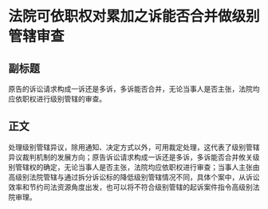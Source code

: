# 法院可依职权对累加之诉能否合并做级别管辖审查
## 副标题
原告的诉讼请求构成一诉还是多诉，多诉能否合并，无论当事人是否主张，法院均应依职权进行级别管辖的审查。
## 正文
处理级别管辖异议，除用通知、决定方式以外，可用裁定处理，这代表了级别管辖异议裁判机制的发展方向；原告诉讼请求构成一诉还是多诉，多诉能否合并攸关级别管辖权的确定，无论当事人是否主张，法院均应依职权进行审查；当事人主张由高级别法院管辖与通过拆分诉讼标的降低级别管辖情况不同，具体个案中，从诉讼效率和节约司法资源角度出发，也可以将不符合级别管辖的起诉案件指令高级别法院审理。